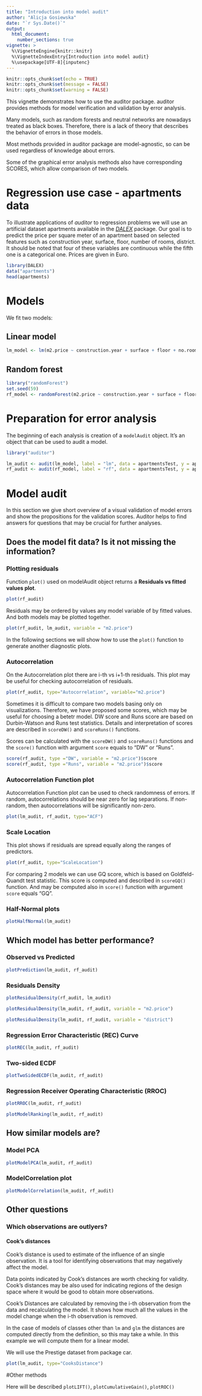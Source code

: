 ```yaml
---
title: "Introduction into model audit"
author: "Alicja Gosiewska"
date: "`r Sys.Date()`"
output: 
  html_document:
    number_sections: true
vignette: >
  %\VignetteEngine{knitr::knitr}
  %\VignetteIndexEntry{Introduction into model audit}
  %\usepackage[UTF-8]{inputenc}
---
```


```r
knitr::opts_chunk$set(echo = TRUE)
knitr::opts_chunk$set(message = FALSE)
knitr::opts_chunk$set(warning = FALSE)
```

This vignette demonstrates how to use the auditor package. 
auditor provides methods for model verification and validation by error analysis. 

Many models, such as random forests and neutral networks are nowadays treated as black boxes. Therefore, there is a lack of theory that describes the behavior of errors in those models. 

Most methods provided in auditor package are model-agnostic, so can be used regardless of knowledge about errors. 

Some of the graphical error analysis methods also have corresponding SCORES, which allow comparison of two models.



# Regression use case - apartments data

To illustrate applications of *auditor* to regression problems we will use an artificial dataset apartments available in the [*DALEX*](https://pbiecek.github.io/DALEX/) package. Our goal is to predict the price per square meter of an apartment based on selected features such as construction year, surface, floor, number of rooms, district. It should be noted that four of these variables are continuous while the fifth one is a categorical one. Prices are given in Euro.

```r
library(DALEX)
data("apartments")
head(apartments)
```

# Models

We fit two models:

## Linear model
```r
lm_model <- lm(m2.price ~ construction.year + surface + floor + no.rooms + district, data = apartments)
```


## Random forest
```r
library("randomForest")
set.seed(59)
rf_model <- randomForest(m2.price ~ construction.year + surface + floor +  no.rooms + district, data = apartments)
```


# Preparation for error analysis
The beginning of each analysis is creation of a `modelAudit` object. It’s an object that can be used to audit a model.

```r
library("auditor")

lm_audit <- audit(lm_model, label = "lm", data = apartmentsTest, y = apartmentsTest$m2.price)
rf_audit <- audit(rf_model, label = "rf", data = apartmentsTest, y = apartmentsTest$m2.price)
```


# Model audit

In this section we give short overview of a visual validation of model errors and show the propositions for the validation scores. Auditor helps to find answers for questions that may be crucial for further analyses.

## Does the model fit data? Is it not missing the information?

### Plotting residuals

Function `plot()` used on modelAudit object returns a **Residuals vs fitted values plot**. 

```r
plot(rf_audit)
```

Residuals may be ordered by values any model variable of by fitted values. And both models may be plotted together.
```r
plot(rf_audit, lm_audit, variable = "m2.price")
```

In the following sections we will show how to use the `plot()` function to generate another diagnostic plots.


### Autocorrelation

On the Autocorrelation plot there are i-th vs i+1-th residuals. This plot may be useful for checking autocorrelation of residuals.

```r
plot(rf_audit, type="Autocorrelation", variable="m2.price")
```

Sometimes it is difficult to compare two models basing only on visualizations. Therefore, we have proposed some scores, which may be useful for choosing a betetr model.
DW score and Runs score are based on Durbin-Watson and Runs test statistics. Details and interpretation of scores are described in `scoreDW()` and `scoreRuns()` functions.

Scores can be calculated with the `scoreDW()` and `scoreRuns()` functions and the `score()` function with argument `score` equals to "DW" or "Runs".

```r
score(rf_audit, type ="DW", variable = "m2.price")$score
score(rf_audit, type ="Runs", variable = "m2.price")$score
```

### Autocorrelation Function plot

Autocorrelation Function plot can be used to check randomness of errors. If random, autocorrelations should be near zero for lag separations. If non-random, then autocorrelations will be significantly non-zero. 

```r
plot(lm_audit, rf_audit, type="ACF")
```

### Scale Location

This plot shows if residuals are spread equally along the ranges of predictors. 

```r
plot(rf_audit, type="ScaleLocation")
```

For comparing 2 models we can use GQ score, which is based on Goldfeld-Quandt test statistic.
This score is computed and described in `scoreGQ()` function.
And may be computed also in `score()` function with argument `score` equals "GQ".

### Half-Normal plots
```r
plotHalfNormal(lm_audit)
```




## Which model has better performance?

### Observed vs Predicted

```r
plotPrediction(lm_audit, rf_audit)
```


### Residuals Density

```r
plotResidualDensity(rf_audit, lm_audit)
```

```r
plotResidualDensity(lm_audit, rf_audit, variable = "m2.price")
```

```r
plotResidualDensity(lm_audit, rf_audit, variable = "district")
```


###  Regression Error Characteristic (REC) Curve

```r
plotREC(lm_audit, rf_audit)
```

### Two-sided ECDF

```r
plotTwoSidedECDF(lm_audit, rf_audit)
```


###   Regression Receiver Operating Characteristic (RROC)

```r
plotRROC(lm_audit, rf_audit)
```

```r
plotModelRanking(lm_audit, rf_audit)
```



## How similar models are?

### Model PCA

```r
plotModelPCA(lm_audit, rf_audit)
```


### ModelCorrelation plot

```r
plotModelCorrelation(lm_audit, rf_audit)
```



## Other questions

### Which observations are outlyers?

#### Cook's distances

Cook's distance is used to estimate of the influence of an single observation. It is a tool for identifying observations that may negatively affect the model. 

Data points indicated by Cook's distances are worth checking for validity. Cook's distances may be also used for indicating regions of the design space where it would be good to obtain more observations.

Cook’s Distances are calculated by removing the i-th observation from the data and recalculating the model. It shows how much all the values in the model change when the i-th observation is removed. 

In the case of models of classes other than `lm` and `glm` the distances are computed directly from the definition, so this may take a while.
In this example we will compute them for a linear model. 

We will use the Prestige dataset from package car.

```r
plot(lm_audit, type="CooksDistance")
```



#Other methods

Here will be described `plotLIFT()`, `plotCumulativeGain()`, `plotROC()`
